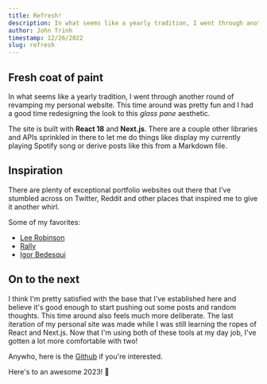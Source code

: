 ```yaml
---
title: Refresh!
description: In what seems like a yearly tradition, I went through another round of revamping my personal website.
author: John Trinh
timestamp: 12/26/2022
slug: refresh
---
```


## Fresh coat of paint

In what seems like a yearly tradition, I went through another round of revamping my personal website.
This time around was pretty fun and I had a good time redesigning the look to this _glass pane_ aesthetic.

The site is built with **React 18** and **Next.js**. There are a couple other libraries and APIs sprinkled in there to let me
do things like display my currently playing Spotify song or derive posts like this from a Markdown file.

## Inspiration

There are plenty of exceptional portfolio websites out there that I've stumbled across on Twitter, Reddit and other places that
inspired me to give it another whirl.

Some of my favorites:

- [Lee Robinson](https://leerob.io/)
- [Rally](https://rallyinteractive.com/)
- [Igor Bedesqui](https://www.igorbedesqui.com/)

## On to the next

I think I'm pretty satisfied with the base that I've established here and believe it's good enough to start pushing out some posts and random thoughts.
This time around also feels much more deliberate. The last iteration of my personal site was made while I was still learning the ropes
of React and Next.js. Now that I'm using both of these tools at my day job, I've gotten a lot more comfortable with two!

Anywho, here is the [Github](https://github.com/johntrinhcode/portfolio) if you're interested.

Here's to an awesome 2023! 🤠
